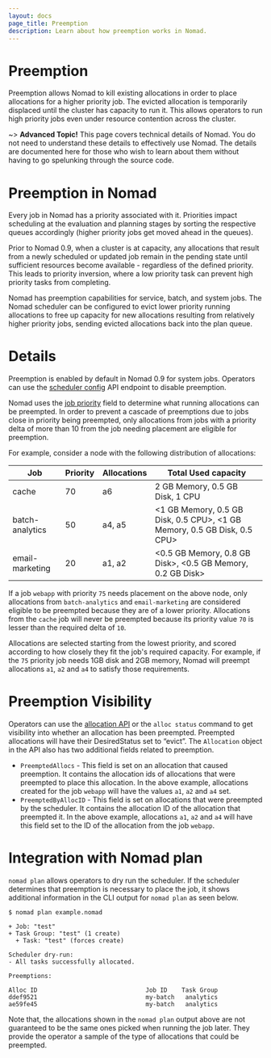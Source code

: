 ```yaml
---
layout: docs
page_title: Preemption
description: Learn about how preemption works in Nomad.
---
```


# Preemption

Preemption allows Nomad to kill existing allocations in order to place allocations for a higher priority job.
The evicted allocation is temporarily displaced until the cluster has capacity to run it. This allows operators to
run high priority jobs even under resource contention across the cluster.

~> **Advanced Topic!** This page covers technical details of Nomad. You do not need to understand these details to effectively use Nomad. The details are documented here for those who wish to learn about them without having to go spelunking through the source code.

# Preemption in Nomad

Every job in Nomad has a priority associated with it. Priorities impact scheduling at the evaluation and planning
stages by sorting the respective queues accordingly (higher priority jobs get moved ahead in the queues).

Prior to Nomad 0.9, when a cluster is at capacity, any allocations that result from a newly scheduled or updated
job remain in the pending state until sufficient resources become available - regardless of the defined priority.
This leads to priority inversion, where a low priority task can prevent high priority tasks from completing.

Nomad has preemption capabilities for service, batch, and system jobs. The Nomad scheduler can be configured to evict lower priority running allocations
to free up capacity for new allocations resulting from relatively higher priority jobs, sending evicted allocations back
into the plan queue.

# Details

Preemption is enabled by default in Nomad 0.9 for system jobs. Operators can use the [scheduler config](/api-docs/operator#update-scheduler-configuration) API endpoint to disable preemption.

Nomad uses the [job priority](/docs/job-specification/job#priority) field to determine what running allocations can be preempted.
In order to prevent a cascade of preemptions due to jobs close in priority being preempted, only allocations from jobs with a priority
delta of more than 10 from the job needing placement are eligible for preemption.

For example, consider a node with the following distribution of allocations:

| Job             | Priority | Allocations | Total Used capacity                                                      |
| --------------- | -------- | ----------- | ------------------------------------------------------------------------ |
| cache           | 70       | a6          | 2 GB Memory, 0.5 GB Disk, 1 CPU                                          |
| batch-analytics | 50       | a4, a5      | <1 GB Memory, 0.5 GB Disk, 0.5 CPU>, <1 GB Memory, 0.5 GB Disk, 0.5 CPU> |
| email-marketing | 20       | a1, a2      | <0.5 GB Memory, 0.8 GB Disk>, <0.5 GB Memory, 0.2 GB Disk>               |

If a job `webapp` with priority `75` needs placement on the above node, only allocations from `batch-analytics` and `email-marketing` are considered
eligible to be preempted because they are of a lower priority. Allocations from the `cache` job will never be preempted because its priority value `70`
is lesser than the required delta of `10`.

Allocations are selected starting from the lowest priority, and scored according
to how closely they fit the job's required capacity. For example, if the `75` priority job needs 1GB disk and 2GB memory, Nomad will preempt
allocations `a1`, `a2` and `a4` to satisfy those requirements.

# Preemption Visibility

Operators can use the [allocation API](/api-docs/allocations#read-allocation) or the `alloc status` command to get visibility into
whether an allocation has been preempted. Preempted allocations will have their DesiredStatus set to “evict”. The `Allocation` object
in the API also has two additional fields related to preemption.

- `PreemptedAllocs` - This field is set on an allocation that caused preemption. It contains the allocation ids of allocations
  that were preempted to place this allocation. In the above example, allocations created for the job `webapp` will have the values
  `a1`, `a2` and `a4` set.
- `PreemptedByAllocID` - This field is set on allocations that were preempted by the scheduler. It contains the allocation ID of the allocation
  that preempted it. In the above example, allocations `a1`, `a2` and `a4` will have this field set to the ID of the allocation from the job `webapp`.

# Integration with Nomad plan

`nomad plan` allows operators to dry run the scheduler. If the scheduler determines that
preemption is necessary to place the job, it shows additional information in the CLI output for
`nomad plan` as seen below.

```shell-session
$ nomad plan example.nomad

+ Job: "test"
+ Task Group: "test" (1 create)
  + Task: "test" (forces create)

Scheduler dry-run:
- All tasks successfully allocated.

Preemptions:

Alloc ID                              Job ID    Task Group
ddef9521                              my-batch   analytics
ae59fe45                              my-batch   analytics
```

Note that, the allocations shown in the `nomad plan` output above
are not guaranteed to be the same ones picked when running the job later.
They provide the operator a sample of the type of allocations that could be preempted.

[omega]: https://research.google.com/pubs/pub41684.html
[borg]: https://research.google.com/pubs/pub43438.html
[img-data-model]: /img/nomad-data-model.png
[img-eval-flow]: /img/nomad-evaluation-flow.png
